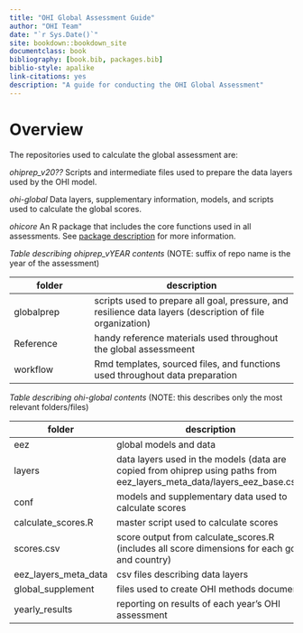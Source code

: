 ```yaml
--- 
title: "OHI Global Assessment Guide"
author: "OHI Team"
date: "`r Sys.Date()`"
site: bookdown::bookdown_site
documentclass: book
bibliography: [book.bib, packages.bib]
biblio-style: apalike
link-citations: yes
description: "A guide for conducting the OHI Global Assessment"
---
```


# Overview {#Overview}

The repositories used to calculate the global assessment are:

<!--- TODO Gage add important fig here (just kidding this is just an example)  --->

*ohiprep_v20??* Scripts and intermediate files used to prepare the data layers used by the OHI model.

*ohi-global* Data layers, supplementary information, models, and scripts used to calculate the global scores.

*ohicore* An R package that includes the core functions used in all assessments. See [package description](http://ohi-science.org/ohicore/) for more information.


*Table describing ohiprep_vYEAR contents*
(NOTE: suffix of repo name is the year of the assessment)

folder      |      description
------------| ------------------------------
globalprep  | scripts used to prepare all goal, pressure, and resilience data layers (description of file organization)
Reference   | handy reference materials used throughout the global assessmeent
workflow    | Rmd templates, sourced files, and functions used throughout data preparation


*Table describing ohi-global contents*
(NOTE: this describes only the most relevant folders/files)

folder      |     description
------------| ------------------------------
eez  |   global models and data
     layers | data layers used in the models (data are copied from ohiprep using paths from eez_layers_meta_data/layers_eez_base.csv)
     conf   | models and supplementary data used to calculate scores
     calculate_scores.R | master script used to calculate scores
     scores.csv | score output from calculate_scores.R (includes all score dimensions for each goal and country)
eez_layers_meta_data | csv files describing data layers
global_supplement | files used to create OHI methods document
yearly_results | reporting on results of each year's OHI assessment

